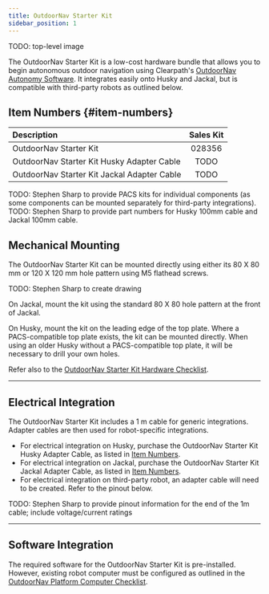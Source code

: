 ```yaml
---
title: OutdoorNav Starter Kit
sidebar_position: 1
---
```


TODO: top-level image

The OutdoorNav Starter Kit is a low-cost hardware bundle that allows you to begin autonomous outdoor navigation using
Clearpath's [OutdoorNav Autonomy Software](/docs/software/navigation_packages#outdoornav-autonomy-software). It integrates
easily onto Husky and Jackal, but is compatible with third-party robots as outlined below.

## Item Numbers {#item-numbers}

| Description                                 | Sales Kit |
| :------------------------------------------ | :-------: |
| OutdoorNav Starter Kit                      |  028356   |
| OutdoorNav Starter Kit Husky Adapter Cable  |   TODO    |
| OutdoorNav Starter Kit Jackal Adapter Cable |   TODO    |

TODO: Stephen Sharp to provide PACS kits for individual components (as some components can be mounted separately for third-party integrations).
TODO: Stephen Sharp to provide part numbers for Husky 100mm cable and Jackal 100mm cable.

## Mechanical Mounting

The OutdoorNav Starter Kit can be mounted directly using either its 80 X 80 mm or 120 X 120 mm hole pattern using M5 flathead screws.

TODO: Stephen Sharp to create drawing

On Jackal, mount the kit using the standard 80 X 80 hole pattern at the front of Jackal.

On Husky, mount the kit on the leading edge of the top plate. Where a PACS-compatible top plate exists, the kit can be mounted directly.
When using an older Husky without a PACS-compatible top plate, it will be necessary to drill your own holes.

Refer also to the [OutdoorNav Starter Kit Hardware Checklist](/docs_outdoornav_user_manual/integration_requirements/hardware_integration_requirements/starter_kit_hardware_checklist).

---

## Electrical Integration

The OutdoorNav Starter Kit includes a 1 m cable for generic integrations. Adapter cables are then used for robot-specific integrations.

- For electrical integration on Husky, purchase the OutdoorNav Starter Kit Husky Adapter Cable, as listed in [Item Numbers](#item-numbers).
- For electrical integration on Jackal, purchase the OutdoorNav Starter Kit Jackal Adapter Cable, as listed in [Item Numbers](#item-numbers).
- For electrical integration on third-party robot, an adapter cable will need to be created. Refer to the pinout below.

TODO: Stephen Sharp to provide pinout information for the end of the 1m cable; include voltage/current ratings

---

## Software Integration

The required software for the OutdoorNav Starter Kit is pre-installed. However, existing robot computer must be configured as outlined
in the [OutdoorNav Platform Computer Checklist](/docs_outdoornav_user_manual/integration_requirements/hardware_integration_requirements/platform_computer_checklist).
